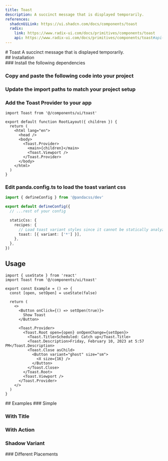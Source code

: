 ```yaml
---
title: Toast
description: A succinct message that is displayed temporarily.
references:
  shadcnUiLink: https://ui.shadcn.com/docs/components/toast
  radix:
    link: https://www.radix-ui.com/docs/primitives/components/toast
    api: https://www.radix-ui.com/docs/primitives/components/toast#api-reference
---
```


<ContentContainer>

<Section>
# Toast
A succinct message that is displayed temporarily.

<ComponentPreview name="toast" withRecipe />
</Section>

<Section>
## Installation

<Steps>
<Section>
### Install the following dependencies

<InstallTabs pkg="@radix-ui/react-toast" />

### Copy and paste the following code into your project

<ComponentSource name="toast" />

### Update the import paths to match your project setup

### Add the Toast Provider to your app

```tsx
import Toast from '@/components/ui/toast'

export default function RootLayout({ children }) {
  return (
    <html lang="en">
      <head />
      <body>
        <Toast.Provider>
          <main>{children}</main>
          <Toast.Viewport />
        </Toast.Provider>
      </body>
    </html>
  )
}
```
### Edit panda.config.ts to load the toast variant css
```ts
import { defineConfig } from '@pandacss/dev'

export default defineConfig({
  // ...rest of your config

  staticCss: {
    recipes: {
      // Load toast variant styles since it cannot be statically analyzed
      toast: [{ variant: ['*'] }],
    },
  },
})
```

</Section>
</Steps>
</Section>

<Section>

## Usage

```tsx
import { useState } from 'react'
import Toast from '@/components/ui/toast'
```
```tsx
export const Example = () => {
  const [open, setOpen] = useState(false)
  
  return (
    <>
      <Button onClick={() => setOpen(true)}>
        Show Toast
      </Button>
      
      <Toast.Provider>
        <Toast.Root open={open} onOpenChange={setOpen}>
          <Toast.Title>Scheduled: Catch up</Toast.Title>
          <Toast.Description>Friday, February 10, 2023 at 5:57 PM</Toast.Description>
          <Toast.Close asChild>
            <Button variant="ghost" size="sm">
              <X size={16} />
            </Button>
          </Toast.Close>
        </Toast.Root>
        <Toast.Viewport />
      </Toast.Provider>
    </>
  )
}
```
</Section>

<Section>
## Examples
### Simple
<ComponentPreview name="toast" file="simple"/>

### With Title
<ComponentPreview name="toast" file="with-title" />

### With Action
<ComponentPreview name="toast" file="with-action" />

### Shadow Variant
<ComponentPreview name="toast" file="shadow" />
### Different Placements
<ComponentPreview name="toast" file="placement" />

</Section>

</ContentContainer>